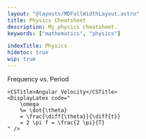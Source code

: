 ```yaml
---
layout: "@layouts/MDFullWidthLayout.astro"
title: Physics Cheatsheet
description: My physics cheatsheet.
keywords: ["mathematics", "physics"]

indexTitle: Physics
hidetoc: true
wip: true
---
```





<CheatsheetBlock>

<CSFrame>
    <CSTitle>Frequency vs. Period</CSTitle>
    <DisplayLatex code="
        f = \frac{1}{T}
    " />

    <CSTitle>Angular Velocity</CSTitle>
    <DisplayLatex code="
        \omega
        %= \dot{\theta}
        = \frac{\diff{\theta}}{\diff{t}}
        = 2 \pi f = \frac{2 \pi}{T}
    " />
</CSFrame>

</CheatsheetBlock>

